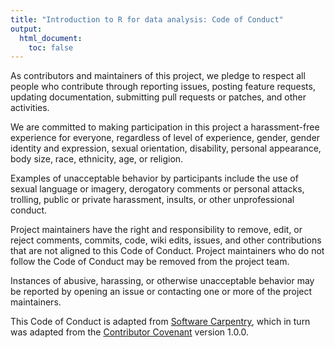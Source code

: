 ```yaml
---
title: "Introduction to R for data analysis: Code of Conduct"
output:
  html_document:
    toc: false
---
```


As contributors and maintainers of this project, we pledge to respect
all people who contribute through reporting issues, posting feature
requests, updating documentation, submitting pull requests or patches,
and other activities.

We are committed to making participation in this project a
harassment-free experience for everyone, regardless of level of
experience, gender, gender identity and expression, sexual
orientation, disability, personal appearance, body size, race,
ethnicity, age, or religion.

Examples of unacceptable behavior by participants include the use of
sexual language or imagery, derogatory comments or personal attacks,
trolling, public or private harassment, insults, or other
unprofessional conduct.

Project maintainers have the right and responsibility to remove, edit,
or reject comments, commits, code, wiki edits, issues, and other
contributions that are not aligned to this Code of Conduct. Project
maintainers who do not follow the Code of Conduct may be removed from
the project team.

Instances of abusive, harassing, or otherwise unacceptable behavior
may be reported by opening an issue or contacting one or more of the
project maintainers.

This Code of Conduct is adapted from
[Software Carpentry](http://swcarpentry.github.io/r-novice-inflammation/conduct/),
which in turn was adapted from the
[Contributor Covenant](http://contributor-covenant.org)
version 1.0.0.
